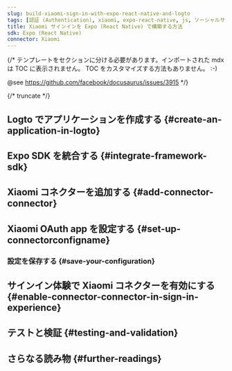 ```yaml
---
slug: build-xiaomi-sign-in-with-expo-react-native-and-logto
tags: [認証 (Authentication), xiaomi, expo-react-native, js, ソーシャルサインイン, サインイン, ログイン]
title: Xiaomi サインインを Expo (React Native) で構築する方法
sdk: Expo (React Native)
connector: Xiaomi
---
```


{/*
  テンプレートをセクションに分ける必要があります。インポートされた mdx は TOC に表示されません。
  TOC をカスタマイズする方法もありません。 :-)

  @see https://github.com/facebook/docusaurus/issues/3915
*/}




{/* truncate */}

<Intro connector={connector} sdk="Expo (React Native)" link="https://expo.dev" />

## Logto でアプリケーションを作成する \{#create-an-application-in-logto}

<CreateApplication type="ネイティブアプリ" framework="Expo" />

## Expo SDK を統合する \{#integrate-framework-sdk}

<IntegrateSdk />

## Xiaomi コネクターを追加する \{#add-connector-connector}

<AddSocialConnector connector={connector} framework="Expo" />

## Xiaomi OAuth app を設定する \{#set-up-connectorconfigname}

<ConnectorGuide />

### 設定を保存する \{#save-your-configuration}

<SaveYourConfiguration connector={connector} />

## サインイン体験で Xiaomi コネクターを有効にする \{#enable-connector-connector-in-sign-in-experience}

<EnableSocialConnector connector={connector} />

## テストと検証 \{#testing-and-validation}

<TestingAndValidation connector={connector} sdk="Expo (React Native)" />

## さらなる読み物 \{#further-readings}

<FurtherReadings />
